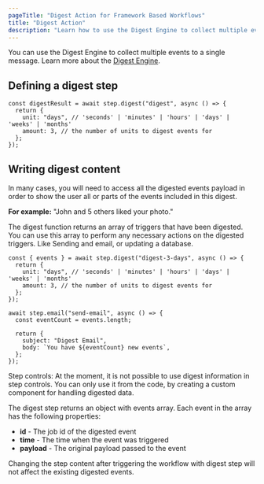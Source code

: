 ```yaml
---
pageTitle: "Digest Action for Framework Based Workflows"
title: "Digest Action"
description: "Learn how to use the Digest Engine to collect multiple events into a single message"
---
```



You can use the Digest Engine to collect multiple events to a single message. Learn more about the [Digest Engine](/workflow/digest).

## Defining a digest step

```tsx
const digestResult = await step.digest("digest", async () => {
  return {
    unit: "days", // 'seconds' | 'minutes' | 'hours' | 'days' | 'weeks' | 'months'
    amount: 3, // the number of units to digest events for
  };
});
```

## Writing digest content

In many cases, you will need to access all the digested events payload in order to show the user all or parts of the events included in this digest. 

**For example:** "John and 5 others liked your photo."

The digest function returns an array of triggers that have been digested. 
You can use this array to perform any necessary actions on the digested triggers. 
Like Sending and email, or updating a database.

```tsx
const { events } = await step.digest("digest-3-days", async () => {
  return {
    unit: "days", // 'seconds' | 'minutes' | 'hours' | 'days' | 'weeks' | 'months'
    amount: 3, // the number of units to digest events for
  };
});

await step.email("send-email", async () => {
  const eventCount = events.length;

  return {
    subject: "Digest Email",
    body: `You have ${eventCount} new events`,
  };
});
```

<Callout type="info">
Step controls: At the moment, it is not possible to use digest information in step controls. You can only use it from the code, by creating a custom component for handling digested data.
</Callout>

The digest step returns an object with events array. Each event in the array has the following properties:

- **id** - The job id of the digested event
- **time** - The time when the event was triggered
- **payload** - The original payload passed to the event

<Callout type="info">
Changing the step content after triggering the workflow with digest step will not affect the existing digested events.
</Callout>
